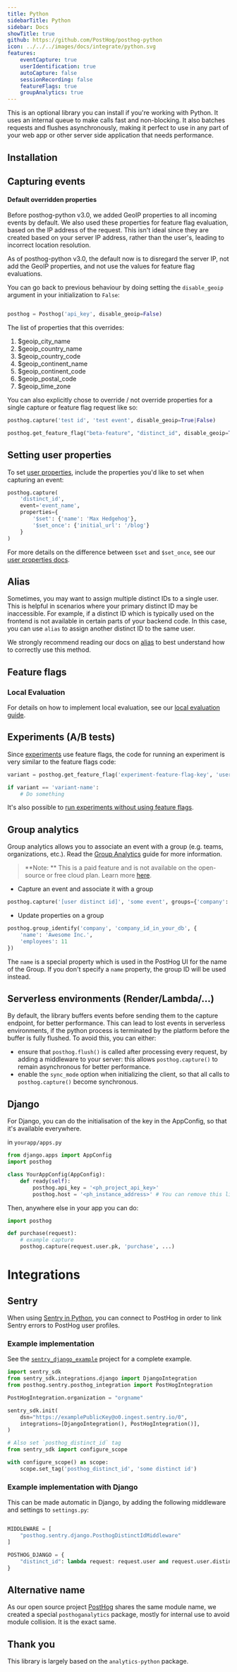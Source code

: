 ```yaml
---
title: Python
sidebarTitle: Python
sidebar: Docs
showTitle: true
github: https://github.com/PostHog/posthog-python
icon: ../../../images/docs/integrate/python.svg
features:
    eventCapture: true
    userIdentification: true
    autoCapture: false
    sessionRecording: false
    featureFlags: true
    groupAnalytics: true
---
```


This is an optional library you can install if you're working with Python. It uses an internal queue to make calls fast and non-blocking. It also batches requests and flushes asynchronously, making it perfect to use in any part of your web app or other server side application that needs performance.

## Installation


<PythonInstall />

## Capturing events


<PythonSendEvents />

#### Default overridden properties

Before posthog-python v3.0, we added GeoIP properties to all incoming events by default. We also used these properties for feature flag evaluation, based on the IP address of the request. This isn't ideal since they are created based on your server IP address, rather than the user's, leading to incorrect location resolution.

As of posthog-python v3.0, the default now is to disregard the server IP, not add the GeoIP properties, and not use the values for feature flag evaluations.

You can go back to previous behaviour by doing setting the `disable_geoip` argument in your initialization to `False`:

```python

posthog = Posthog('api_key', disable_geoip=False)

```

The list of properties that this overrides:

1. $geoip_city_name
2. $geoip_country_name
3. $geoip_country_code
4. $geoip_continent_name
5. $geoip_continent_code
6. $geoip_postal_code
7. $geoip_time_zone


You can also explicitly chose to override / not override properties for a single capture or feature flag request like so:


```python
posthog.capture('test id', 'test event', disable_geoip=True|False)
```

```python
posthog.get_feature_flag("beta-feature", "distinct_id", disable_geoip=True|False)
```

## Setting user properties

To set [user properties](/docs/data/user-properties), include the properties you'd like to set when capturing an event: 

```python
posthog.capture(
    'distinct_id',
    event='event_name',
    properties={
        '$set': {'name': 'Max Hedgehog'},
        '$set_once': {'initial_url': '/blog'}
    }
)
```

For more details on the difference between `$set` and `$set_once`, see our [user properties docs](/docs/data/user-properties#what-is-the-difference-between-set-and-set_once).

## Alias

Sometimes, you may want to assign multiple distinct IDs to a single user. This is helpful in scenarios where your primary distinct ID may be inaccessible. For example, if a distinct ID which is typically used on the frontend is not available in certain parts of your backend code. In this case, you can use `alias` to assign another distinct ID to the same user.

We strongly recommend reading our docs on [alias](/docs/getting-started/identify-users) to best understand how to correctly use this method.

## Feature flags


<FeatureFlagsLibsIntro />


<PythonFeatureFlagsCode />

### Local Evaluation


<LocalEvaluationIntro />

For details on how to implement local evaluation, see our [local evaluation guide](/docs/feature-flags/local-evaluation).

## Experiments (A/B tests)

Since [experiments](/docs/experiments/manual) use feature flags, the code for running an experiment is very similar to the feature flags code:

```python
variant = posthog.get_feature_flag('experiment-feature-flag-key', 'user_distinct_id')

if variant == 'variant-name':
    # Do something
```

It's also possible to [run experiments without using feature flags](/docs/experiments/running-experiments-without-feature-flags). 

## Group analytics

Group analytics allows you to associate an event with a group (e.g. teams, organizations, etc.). Read the [Group Analytics](/docs/user-guides/group-analytics) guide for more information.

> **Note: ** This is a paid feature and is not available on the open-source or free cloud plan. Learn more [here](/pricing).

-   Capture an event and associate it with a group

```python
posthog.capture('[user distinct id]', 'some event', groups={'company': 'company_id_in_your_db'})
```

-   Update properties on a group

```python
posthog.group_identify('company', 'company_id_in_your_db', {
    'name': 'Awesome Inc.',
    'employees': 11
})
```

The `name` is a special property which is used in the PostHog UI for the name of the Group. If you don't specify a `name` property, the group ID will be used instead.

## Serverless environments (Render/Lambda/...)

By default, the library buffers events before sending them to the capture endpoint, for better performance. This can
lead to lost events in serverless environments, if the python process is terminated by the platform before the buffer
is fully flushed. To avoid this, you can either:

- ensure that `posthog.flush()` is called after processing every request, by adding a middleware to your server: this allows `posthog.capture()` to remain asynchronous for better performance.
- enable the `sync_mode` option when initializing the client, so that all calls to `posthog.capture()` become synchronous.

## Django

For Django, you can do the initialisation of the key in the AppConfig, so that it's available everywhere.

in `yourapp/apps.py`

```python
from django.apps import AppConfig
import posthog

class YourAppConfig(AppConfig):
    def ready(self):
        posthog.api_key = '<ph_project_api_key>'
        posthog.host = '<ph_instance_address>' # You can remove this line if you're using app.posthog.com

```

Then, anywhere else in your app you can do:

```python
import posthog

def purchase(request):
    # example capture
    posthog.capture(request.user.pk, 'purchase', ...)
```

# Integrations

## Sentry

When using [Sentry in Python](https://docs.sentry.io/platforms/python/), you can connect to PostHog in order to link Sentry errors to PostHog user profiles.

### Example implementation

See the [`sentry_django_example`](https://github.com/PostHog/posthog-python/tree/master/sentry_django_example) project for a complete example.

```python
import sentry_sdk
from sentry_sdk.integrations.django import DjangoIntegration
from posthog.sentry.posthog_integration import PostHogIntegration

PostHogIntegration.organization = "orgname"

sentry_sdk.init(
    dsn="https://examplePublicKey@o0.ingest.sentry.io/0",
    integrations=[DjangoIntegration(), PostHogIntegration()],
)

# Also set `posthog_distinct_id` tag
from sentry_sdk import configure_scope

with configure_scope() as scope:
    scope.set_tag('posthog_distinct_id', 'some distinct id')
```

### Example implementation with Django

This can be made automatic in Django, by adding the following middleware and settings to `settings.py`:

```python

MIDDLEWARE = [
    "posthog.sentry.django.PosthogDistinctIdMiddleware"
]

POSTHOG_DJANGO = {
    "distinct_id": lambda request: request.user and request.user.distinct_id
}
```

## Alternative name

As our open source project [PostHog](https://github.com/PostHog/posthog) shares the same module name, we created a special `posthoganalytics` package, mostly for internal use to avoid module collision. It is the exact same.

## Thank you

This library is largely based on the `analytics-python` package.
